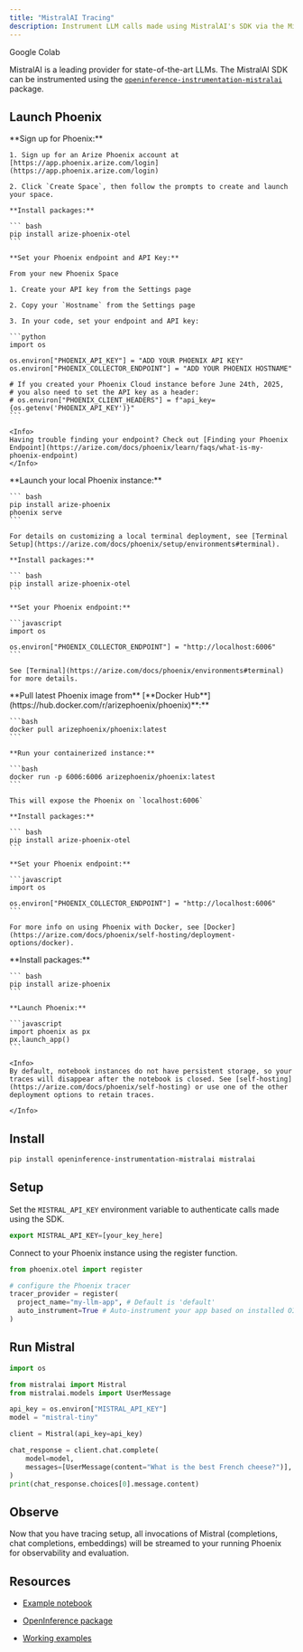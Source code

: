 ```yaml
---
title: "MistralAI Tracing"
description: Instrument LLM calls made using MistralAI's SDK via the MistralAIInstrumentor
---
```


<Card horizontal icon="https://storage.googleapis.com/arize-phoenix-assets/assets/images/phoenix-docs-images/gc.ico" href="https://colab.research.google.com/github/Arize-ai/phoenix/blob/main/tutorials/mistral/evaluate_rag--mistral.ipynb" >
  Google Colab
</Card>

MistralAI is a leading provider for state-of-the-art LLMs. The MistralAI SDK can be instrumented using the [`openinference-instrumentation-mistralai`](https://github.com/Arize-ai/openinference/tree/main/python/instrumentation/openinference-instrumentation-mistralai) package.

## Launch Phoenix

<Tabs>
  <Tab title="Phoenix Cloud">
    **Sign up for Phoenix:**

    1. Sign up for an Arize Phoenix account at [https://app.phoenix.arize.com/login](https://app.phoenix.arize.com/login)

    2. Click `Create Space`, then follow the prompts to create and launch your space.

    **Install packages:**

    ``` bash
    pip install arize-phoenix-otel
    ```

    **Set your Phoenix endpoint and API Key:**

    From your new Phoenix Space

    1. Create your API key from the Settings page

    2. Copy your `Hostname` from the Settings page

    3. In your code, set your endpoint and API key:

    ```python
    import os

    os.environ["PHOENIX_API_KEY"] = "ADD YOUR PHOENIX API KEY"
    os.environ["PHOENIX_COLLECTOR_ENDPOINT"] = "ADD YOUR PHOENIX HOSTNAME"

    # If you created your Phoenix Cloud instance before June 24th, 2025,
    # you also need to set the API key as a header:
    # os.environ["PHOENIX_CLIENT_HEADERS"] = f"api_key={os.getenv('PHOENIX_API_KEY')}"
    ```

    <Info>
    Having trouble finding your endpoint? Check out [Finding your Phoenix Endpoint](https://arize.com/docs/phoenix/learn/faqs/what-is-my-phoenix-endpoint)
    </Info>
  </Tab>
  <Tab title="Command Line">
    **Launch your local Phoenix instance:**

    ``` bash
    pip install arize-phoenix
    phoenix serve
    ```

    For details on customizing a local terminal deployment, see [Terminal Setup](https://arize.com/docs/phoenix/setup/environments#terminal).

    **Install packages:**

    ``` bash
    pip install arize-phoenix-otel
    ```

    **Set your Phoenix endpoint:**

    ```javascript
    import os

    os.environ["PHOENIX_COLLECTOR_ENDPOINT"] = "http://localhost:6006"
    ```

    See [Terminal](https://arize.com/docs/phoenix/environments#terminal) for more details.
  </Tab>
  <Tab title="Docker">
    **Pull latest Phoenix image from** [**Docker Hub**](https://hub.docker.com/r/arizephoenix/phoenix)**:**

    ```bash
    docker pull arizephoenix/phoenix:latest
    ```

    **Run your containerized instance:**

    ```bash
    docker run -p 6006:6006 arizephoenix/phoenix:latest
    ```

    This will expose the Phoenix on `localhost:6006`

    **Install packages:**

    ``` bash
    pip install arize-phoenix-otel
    ```

    **Set your Phoenix endpoint:**

    ```javascript
    import os

    os.environ["PHOENIX_COLLECTOR_ENDPOINT"] = "http://localhost:6006"
    ```

    For more info on using Phoenix with Docker, see [Docker](https://arize.com/docs/phoenix/self-hosting/deployment-options/docker).
  </Tab>
    <Tab title="Notebook">
    **Install packages:**

    ``` bash
    pip install arize-phoenix
    ```

    **Launch Phoenix:**

    ```javascript
    import phoenix as px
    px.launch_app()
    ```

    <Info>
    By default, notebook instances do not have persistent storage, so your traces will disappear after the notebook is closed. See [self-hosting](https://arize.com/docs/phoenix/self-hosting) or use one of the other deployment options to retain traces.

    </Info>
  </Tab>
</Tabs>

## Install

```bash
pip install openinference-instrumentation-mistralai mistralai
```

## Setup

Set the `MISTRAL_API_KEY` environment variable to authenticate calls made using the SDK.

```javascript
export MISTRAL_API_KEY=[your_key_here]
```

Connect to your Phoenix instance using the register function.

```python
from phoenix.otel import register

# configure the Phoenix tracer
tracer_provider = register(
  project_name="my-llm-app", # Default is 'default'
  auto_instrument=True # Auto-instrument your app based on installed OI dependencies
)
```

## Run Mistral

```python
import os

from mistralai import Mistral
from mistralai.models import UserMessage

api_key = os.environ["MISTRAL_API_KEY"]
model = "mistral-tiny"

client = Mistral(api_key=api_key)

chat_response = client.chat.complete(
    model=model,
    messages=[UserMessage(content="What is the best French cheese?")],
)
print(chat_response.choices[0].message.content)
```

## Observe

Now that you have tracing setup, all invocations of Mistral (completions, chat completions, embeddings) will be streamed to your running Phoenix for observability and evaluation.

## Resources

* [Example notebook](https://github.com/Arize-ai/openinference/blob/main/python/instrumentation/openinference-instrumentation-mistralai/examples/chat_completions.py)

* [OpenInference package](https://github.com/Arize-ai/openinference/blob/main/python/instrumentation/openinference-instrumentation-mistralai)

* [Working examples](https://github.com/Arize-ai/openinference/blob/main/python/instrumentation/openinference-instrumentation-mistralai/examples)



